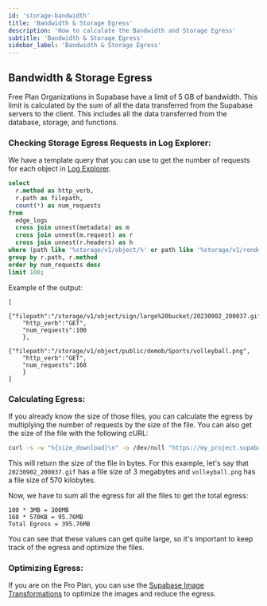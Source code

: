 ```yaml
---
id: 'storage-bandwidth'
title: 'Bandwidth & Storage Egress'
description: 'How to calculate the Bandwidth and Storage Egress'
subtitle: 'Bandwidth & Storage Egress'
sidebar_label: 'Bandwidth & Storage Egress'
---
```


## Bandwidth & Storage Egress

Free Plan Organizations in Supabase have a limit of 5 GB of bandwidth. This limit is calculated by the sum of all the data transferred from the Supabase servers to the client. This includes all the data transferred from the database, storage, and functions.

### Checking Storage Egress Requests in Log Explorer:

We have a template query that you can use to get the number of requests for each object in [Log Explorer](/dashboard/project/_/logs/explorer/templates).

```sql
select
  r.method as http_verb,
  r.path as filepath,
  count(*) as num_requests
from
  edge_logs
  cross join unnest(metadata) as m
  cross join unnest(m.request) as r
  cross join unnest(r.headers) as h
where (path like '%storage/v1/object/%' or path like '%storage/v1/render/%') and r.method = 'GET'
group by r.path, r.method
order by num_requests desc
limit 100;
```

Example of the output:

```
[
    {"filepath":"/storage/v1/object/sign/large%20bucket/20230902_200037.gif",
    "http_verb":"GET",
    "num_requests":100
    },
    {"filepath":"/storage/v1/object/public/demob/Sports/volleyball.png",
    "http_verb":"GET",
    "num_requests":168
    }
]
```

### Calculating Egress:

If you already know the size of those files, you can calculate the egress by multiplying the number of requests by the size of the file.
You can also get the size of the file with the following cURL:

```bash
curl -s -w "%{size_download}\n" -o /dev/null "https://my_project.supabase.co/storage/v1/object/large%20bucket/20230902_200037.gif"
```

This will return the size of the file in bytes.
For this example, let's say that `20230902_200037.gif` has a file size of 3 megabytes and `volleyball.png` has a file size of 570 kilobytes.

Now, we have to sum all the egress for all the files to get the total egress:

```
100 * 3MB = 300MB
168 * 570KB = 95.76MB
Total Egress = 395.76MB
```

You can see that these values can get quite large, so it's important to keep track of the egress and optimize the files.

### Optimizing Egress:

If you are on the Pro Plan, you can use the [Supabase Image Transformations](/docs/guides/storage/image-transformations) to optimize the images and reduce the egress.
